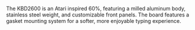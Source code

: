 

The KBD2600 is an Atari inspired 60%, featuring a milled aluminum body, stainless steel weight, and customizable front panels. The board features a gasket mounting system for a softer, more enjoyable typing experience.
